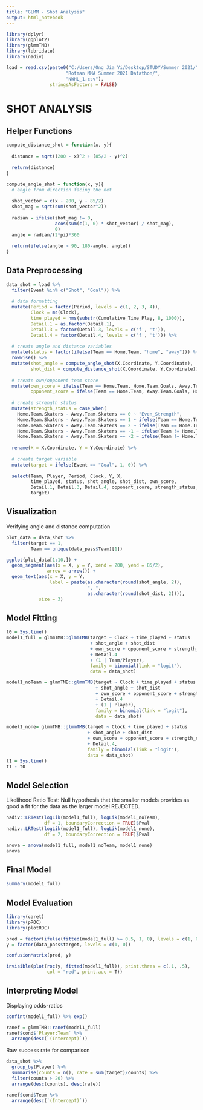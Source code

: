 ```yaml
---
title: "GLMM - Shot Analysis"
output: html_notebook
---
```


```r
library(dplyr)
library(ggplot2)
library(glmmTMB)
library(lubridate)
library(nadiv)
```

```r
load = read.csv(paste0("C:/Users/Ong Jia Yi/Desktop/STUDY/Summer 2021/",
                      "Rotman MMA Summer 2021 Datathon/",
                      "NWHL_1.csv"),
                stringsAsFactors = FALSE)
```



# SHOT ANALYSIS

## Helper Functions

```r
compute_distance_shot = function(x, y){
  
  distance = sqrt((200 - x)^2 + (85/2 - y)^2)
  
  return(distance)
}
```

```r
compute_angle_shot = function(x, y){
  # angle from direction facing the net
  
  shot_vector = c(x - 200, y - 85/2)
  shot_mag = sqrt(sum(shot_vector^2))
  
  radian = ifelse(shot_mag != 0, 
                  acos(sum(c(1, 0) * shot_vector) / shot_mag),
                  0)
  angle = radian/(2*pi)*360
  
  return(ifelse(angle > 90, 180-angle, angle))
}
```


## Data Preprocessing

```r
data_shot = load %>%
  filter(Event %in% c("Shot", "Goal")) %>% 
  
  # data formatting
  mutate(Period = factor(Period, levels = c(1, 2, 3, 4)),
         Clock = ms(Clock),
         time_played = hms(substr(Cumulative_Time_Play, 8, 1000)),
         Detail.1 = as.factor(Detail.1),
         Detail.3 = factor(Detail.3, levels = c('f', 't')),
         Detail.4 = factor(Detail.4, levels = c('f', 't'))) %>%
  
  # create angle and distance variables
  mutate(status = factor(ifelse(Team == Home.Team, "home", "away"))) %>%
  rowwise() %>%
  mutate(shot_angle = compute_angle_shot(X.Coordinate, Y.Coordinate),
         shot_dist = compute_distance_shot(X.Coordinate, Y.Coordinate)) %>%
  
  # create own/opponent team score
  mutate(own_score = ifelse(Team == Home.Team, Home.Team.Goals, Away.Team.Goals),
         opponent_score = ifelse(Team == Home.Team, Away.Team.Goals, Home.Team.Goals)) %>%
  
  # create strength status
  mutate(strength_status = case_when(
    Home.Team.Skaters - Away.Team.Skaters == 0 ~ "Even_Strength",
    Home.Team.Skaters - Away.Team.Skaters == 1 ~ ifelse(Team == Home.Team, "Power_Play_1", "Penalty_Kill_1"),
    Home.Team.Skaters - Away.Team.Skaters == 2 ~ ifelse(Team == Home.Team, "Power_Play_2", "Penalty_Kill_2"),
    Home.Team.Skaters - Away.Team.Skaters == -1 ~ ifelse(Team != Home.Team, "Power_Play_1", "Penalty_Kill_1"),
    Home.Team.Skaters - Away.Team.Skaters == -2 ~ ifelse(Team != Home.Team, "Power_Play_2", "Penalty_Kill_2"))) %>%
  
  rename(X = X.Coordinate, Y = Y.Coordinate) %>%
  
  # create target variable
  mutate(target = ifelse(Event == "Goal", 1, 0)) %>%
  
  select(Team, Player, Period, Clock, Y, X,
         time_played, status, shot_angle, shot_dist, own_score, 
         Detail.1, Detail.3, Detail.4, opponent_score, strength_status,
         target)
```


## Visualization

Verifying angle and distance computation
```r
plot_data = data_shot %>%
  filter(target == 1,
         Team == unique(data_pass$Team)[1])

ggplot(plot_data[1:10,]) +
  geom_segment(aes(x = X, y = Y, xend = 200, yend = 85/2),
               arrow = arrow()) +
  geom_text(aes(x = X, y = Y,
                label = paste(as.character(round(shot_angle, 2)),
                              ", ",
                              as.character(round(shot_dist, 2)))),
            size = 3)
```


## Model Fitting

```r
t0 = Sys.time()
model1_full = glmmTMB::glmmTMB(target ~ Clock + time_played + status
                               + shot_angle + shot_dist 
                               + own_score + opponent_score + strength_status
                               + Detail.4
                               + (1 | Team/Player), 
                               family = binomial(link = "logit"), 
                               data = data_shot)

model1_noTeam = glmmTMB::glmmTMB(target ~ Clock + time_played + status
                                 + shot_angle + shot_dist 
                                 + own_score + opponent_score + strength_status
                                 + Detail.4
                                 + (1 | Player), 
                                 family = binomial(link = "logit"), 
                                 data = data_shot)

model1_none= glmmTMB::glmmTMB(target ~ Clock + time_played + status
                              + shot_angle + shot_dist 
                              + own_score + opponent_score + strength_status
                              + Detail.4, 
                              family = binomial(link = "logit"), 
                              data = data_shot)
t1 = Sys.time()
t1 - t0
```


## Model Selection

Likelihood Ratio Test:
Null hypothesis that the smaller models provides as good a fit for the data as the larger model
REJECTED.
```r
nadiv::LRTest(logLik(model1_full), logLik(model1_noTeam), 
              df = 1, boundaryCorrection = TRUE)$Pval
nadiv::LRTest(logLik(model1_full), logLik(model1_none), 
              df = 2, boundaryCorrection = TRUE)$Pval
```

```r
anova = anova(model1_full, model1_noTeam, model1_none)
anova
```


## Final Model

```r
summary(model1_full)
```


## Model Evaluation

```r
library(caret)
library(pROC)
library(plotROC)
```

```r
pred = factor(ifelse(fitted(model1_full) >= 0.5, 1, 0), levels = c(1, 0))
y = factor(data_pass$target, levels = c(1, 0))
```

```r
confusionMatrix(pred, y)
```

```r
invisible(plot(roc(y, fitted(model1_full)), print.thres = c(.1, .5),
               col = "red", print.auc = T))
```


## Interpreting Model

Displaying odds-ratios
```r
confint(model1_full) %>% exp()
```

```r
ranef = glmmTMB::ranef(model1_full)
ranef$cond$`Player:Team` %>%
  arrange(desc(`(Intercept)`))
```

Raw success rate for comparison
```r
data_shot %>%
  group_by(Player) %>%
  summarise(counts = n(), rate = sum(target)/counts) %>%
  filter(counts > 20) %>%
  arrange(desc(counts), desc(rate))
```

```r
ranef$cond$Team %>%
  arrange(desc(`(Intercept)`))
```


